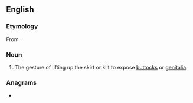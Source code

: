 ==English==
{{wikipedia}}

===Etymology===
From {{etyl|grc|en}} {{m|grc|ἀνάσυρμα}}.

===Noun===
{{en-noun|anasyrmata}}

# The gesture of lifting up the skirt or kilt to expose [[buttocks]] or [[genitalia]].

===Anagrams===
* {{anagrams|en|Mansaray}}